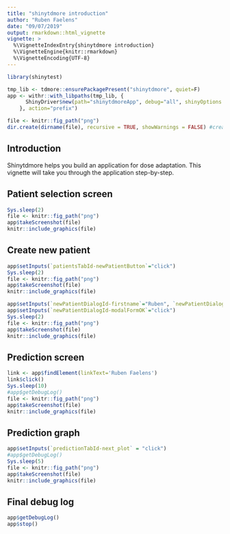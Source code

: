 ```yaml
---
title: "shinytdmore introduction"
author: "Ruben Faelens"
date: "09/07/2019"
output: rmarkdown::html_vignette
vignette: >
  %\VignetteIndexEntry{shinytdmore introduction}
  %\VignetteEngine{knitr::rmarkdown}
  %\VignetteEncoding{UTF-8}
---
```

```r
library(shinytest)

tmp_lib <- tdmore::ensurePackagePresent("shinytdmore", quiet=F)
app <- withr::with_libpaths(tmp_lib, {
      ShinyDriver$new(path="shinytdmoreApp", debug="all", shinyOptions = list(test.mode=TRUE))
    }, action="prefix")

file <- knitr::fig_path("png")
dir.create(dirname(file), recursive = TRUE, showWarnings = FALSE) #create dir if not exists yet

```

## Introduction
Shinytdmore helps you build an application for dose adaptation. This vignette will take you through the application step-by-step.

## Patient selection screen
```r
Sys.sleep(2)
file <- knitr::fig_path("png")
app$takeScreenshot(file)
knitr::include_graphics(file)
```


## Create new patient
```r
app$setInputs(`patientsTabId-newPatientButton`="click")
Sys.sleep(2)
file <- knitr::fig_path("png")
app$takeScreenshot(file)
knitr::include_graphics(file)
```

```r
app$setInputs(`newPatientDialogId-firstname`="Ruben", `newPatientDialogId-lastname`="Faelens")
app$setInputs(`newPatientDialogId-modalFormOK`="click")
Sys.sleep(2)
file <- knitr::fig_path("png")
app$takeScreenshot(file)
knitr::include_graphics(file)
```

## Prediction screen
```r
link <- app$findElement(linkText='Ruben Faelens')
link$click()
Sys.sleep(10)
#app$getDebugLog()
file <- knitr::fig_path("png")
app$takeScreenshot(file)
knitr::include_graphics(file)
```
  
## Prediction graph
```r
app$setInputs(`predictionTabId-next_plot` = "click")
#app$getDebugLog()
Sys.sleep(5)
file <- knitr::fig_path("png")
app$takeScreenshot(file)
knitr::include_graphics(file)
```


## Final debug log
```r
app$getDebugLog()
app$stop()
```